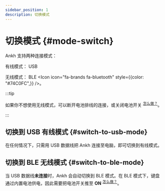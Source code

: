 ```yaml
---
sidebar_position: 1
description: 切换模式
---
```


# 切换模式 {#mode-switch}

Ankh 支持两种连接模式：

有线模式： USB <Icon icon="fa-brands fa-usb" />

无线模式： BLE <Icon icon="fa-brands fa-bluetooth" style={{color: "#74C0FC",}} />。

:::tip

如果你不想使用无线模式，可以断开电池排线的连接，或关闭电池开关 <sup>[<Icon icon="fa-solid fa-compass" /> 怎么做？](/docs-ankh-r2/battery/battery-switch)</sup>。

:::

## 切换到 USB 有线模式 {#switch-to-usb-mode}

在任何情况下，只需用 USB 数据线把 Ankh 连接至电脑，即可切换到有线模式。

## 切换到 BLE 无线模式 {#switch-to-ble-mode}

当 USB 数据线**未连接**时，Ankh 会自动切换到 BLE 模式。在 BLE 模式下，键盘通过内置电池供电，因此需要把电池开关推至 **ON** <sup>[<Icon icon="fa-solid fa-compass" /> 怎么做？](/docs-ankh-r2/battery/battery-switch)</sup>。
